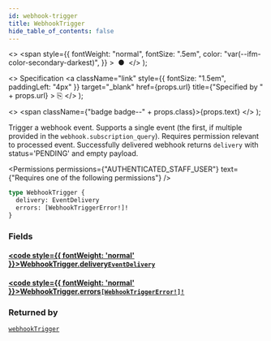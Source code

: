```yaml
---
id: webhook-trigger
title: WebhookTrigger
hide_table_of_contents: false
---
```


  <>
    <span
      style={{
        fontWeight: "normal",
        fontSize: ".5em",
        color: "var(--ifm-color-secondary-darkest)",
      }}
    >
      &nbsp;●&nbsp;
    </span>
  </>
);

  <>
    Specification
    <a
      className="link"
      style={{ fontSize: "1.5em", paddingLeft: "4px" }}
      target="\_blank"
      href={props.url}
      title={"Specified by " + props.url}
    >
      ⎘
    </a>
  </>
);

  <>
    <span className={"badge badge--" + props.class}>{props.text}</span>
  </>
);

Trigger a webhook event. Supports a single event (the first, if multiple provided in the `webhook.subscription_query`). Requires permission relevant to processed event. Successfully delivered webhook returns `delivery` with status='PENDING' and empty payload.

<Badge text="Added in Saleor 3.11" class="secondary margin-bottom--sm" />

<FeaturePreview />

<Permissions
  permissions={"AUTHENTICATED_STAFF_USER"}
  text={"Requires one of the following permissions"}
/>

```graphql
type WebhookTrigger {
  delivery: EventDelivery
  errors: [WebhookTriggerError!]!
}
```

### Fields

#### [<code style={{ fontWeight: 'normal' }}>WebhookTrigger.<b>delivery</b></code>](#)<Bullet />[`EventDelivery`](../../../api-reference/miscellaneous/objects/event-delivery) <Badge class="secondary" text="object"/>

>

#### [<code style={{ fontWeight: 'normal' }}>WebhookTrigger.<b>errors</b></code>](#)<Bullet />[`[WebhookTriggerError!]!`](../../../api-reference/webhooks/objects/webhook-trigger-error) <Badge class="secondary" text="non-null"/> <Badge class="secondary" text="object"/>

>

### Returned by

[`webhookTrigger`](../../../api-reference/webhooks/mutations/webhook-trigger) <Badge class="secondary" text="mutation"/>


